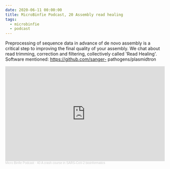 ```yaml
---
date: 2020-06-11 00:00:00
title: MicroBinfie Podcast, 20 Assembly read healing
tags:
  - microbinfie
  - podcast
---
```

Preprocessing of sequence data in advance of de novo assembly is a
critical step to improving the final quality of your assembly. We chat
about read trimming, correction and filtering, collectively called
'Read Healing'.  Software mentioned: https://github.com/sanger-
pathogens/plasmidtron

<iframe width="100%" height="300" scrolling="no" frameborder="no" allow="autoplay" src="https://w.soundcloud.com/player/?url=https%3A//api.soundcloud.com/tracks/770088196&color=%23ff5500&auto_play=false&hide_related=false&show_comments=true&show_user=true&show_reposts=false&show_teaser=true&visual=true"></iframe><div style="font-size: 10px; color: #cccccc;line-break: anywhere;word-break: normal;overflow: hidden;white-space: nowrap;text-overflow: ellipsis; font-family: Interstate,Lucida Grande,Lucida Sans Unicode,Lucida Sans,Garuda,Verdana,Tahoma,sans-serif;font-weight: 100;"><a href="https://soundcloud.com/microbinfie" title="Micro Binfie Podcast" target="_blank" style="color: #cccccc; text-decoration: none;">Micro Binfie Podcast</a> · <a href="https://soundcloud.com/microbinfie/40-a-crash-course-in-sars-cov-2-bioinformatics" title="20 Assembly read healing" target="_blank" style="color: #cccccc; text-decoration: none;">40 A crash course in SARS-CoV-2 bioinformatics</a></div>

